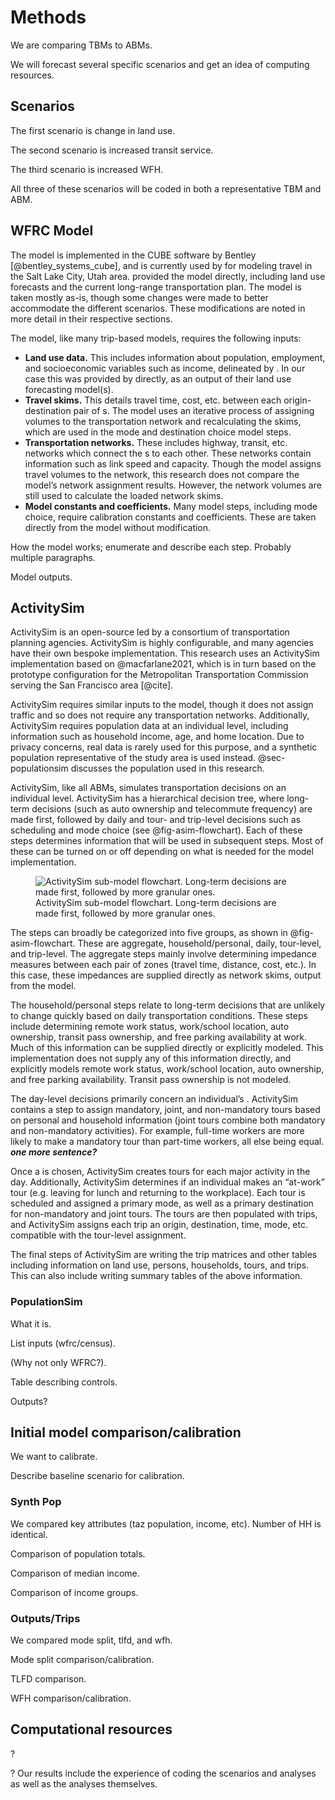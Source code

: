 # Methods

We are comparing TBMs to ABMs.

We will forecast several specific scenarios and get an idea of computing resources.

## Scenarios

The first scenario is change in land use.

The second scenario is increased transit service.

The third scenario is increased WFH.

All three of these scenarios will be coded in both a representative TBM and ABM.

## WFRC Model

The \acr{WFRC} model is implemented in the CUBE software by Bentley [@bentley_systems_cube], and is currently used by \acr{WFRC} for modeling travel in the Salt Lake City, Utah area.
\acr{WFRC} provided the model directly, including land use forecasts and the current long-range transportation plan.
The model is taken mostly as-is, though some changes were made to better accommodate the different scenarios.
These modifications are noted in more detail in their respective sections.

The \acr{WFRC} model, like many trip-based models, requires the following inputs:

-   **Land use data.** This includes information about population, employment, and socioeconomic variables such as income, delineated by \acr{TAZ}. In our case this was provided by \acr{WFRC} directly, as an output of their land use forecasting model(s).
-   **Travel skims.** This details travel time, cost, etc. between each origin-destination pair of \acr{TAZ}s. The \acr{WFRC} model uses an iterative process of assigning volumes to the transportation network and recalculating the skims, which are used in the mode and destination choice model steps.
-   **Transportation networks.** These includes highway, transit, etc. networks which connect the \acr{TAZ}s to each other. These networks contain information such as link speed and capacity. Though the \acr{WFRC} model assigns travel volumes to the network, this research does not compare the model's network assignment results. However, the network volumes are still used to calculate the loaded network skims.
-   **Model constants and coefficients.** Many model steps, including mode choice, require calibration constants and coefficients. These are taken directly from the \acr{WFRC} model without modification.

How the model works; enumerate and describe each step.
Probably multiple paragraphs.

Model outputs.

## ActivitySim

ActivitySim is an open-source \acr{ABM} led by a consortium of transportation planning agencies.
ActivitySim is highly configurable, and many agencies have their own bespoke implementation.
This research uses an ActivitySim implementation based on @macfarlane2021, which is in turn based on the prototype configuration for the Metropolitan Transportation Commission serving the San Francisco area [@cite].

ActivitySim requires similar inputs to the \acr{WFRC} model, though it does not assign traffic and so does not require any transportation networks.
Additionally, ActivitySim requires population data at an individual level, including information such as household income, age, and home location.
Due to privacy concerns, real data is rarely used for this purpose, and a synthetic population representative of the study area is used instead.
@sec-populationsim discusses the population used in this research.

ActivitySim, like all ABMs, simulates transportation decisions on an individual level.
ActivitySim has a hierarchical decision tree, where long-term decisions (such as auto ownership and telecommute frequency) are made first, followed by daily and tour- and trip-level decisions such as scheduling and mode choice (see @fig-asim-flowchart).
Each of these steps determines information that will be used in subsequent steps.
Most of these can be turned on or off depending on what is needed for the model implementation.

![ActivitySim sub-model flowchart. Long-term decisions are made first, followed by more granular ones.](images/abmexample.jpg){#fig-asim-flowchart fig-scap="ActivitySim sub-model flowchart."}

The steps can broadly be categorized into five groups, as shown in @fig-asim-flowchart.
These are aggregate, household/personal, daily, tour-level, and trip-level.
The aggregate steps mainly involve determining impedance measures between each pair of zones (travel time, distance, cost, etc.).
In this case, these impedances are supplied directly as network skims, output from the \acr{WFRC} model.

The household/personal steps relate to long-term decisions that are unlikely to change quickly based on daily transportation conditions.
These steps include determining remote work status, work/school location, auto ownership, transit pass ownership, and free parking availability at work.
Much of this information can be supplied directly or explicitly modeled.
This implementation does not supply any of this information directly, and explicitly models remote work status, work/school location, auto ownership, and free parking availability.
Transit pass ownership is not modeled.

The day-level decisions primarily concern an individual's \acr{DAP}.
ActivitySim contains a step to assign mandatory, joint, and non-mandatory tours based on personal and household information (joint tours combine both mandatory and non-mandatory activities).
For example, full-time workers are more likely to make a mandatory tour than part-time workers, all else being equal.
***one more sentence?***

Once a \acr{DAP} is chosen, ActivitySim creates tours for each major activity in the day.
Additionally, ActivitySim determines if an individual makes an "at-work" tour (e.g. leaving for lunch and returning to the workplace).
Each tour is scheduled and assigned a primary mode, as well as a primary destination for non-mandatory and joint tours.
The tours are then populated with trips, and ActivitySim assigns each trip an origin, destination, time, mode, etc. compatible with the tour-level assignment.

The final steps of ActivitySim are writing the trip matrices and other tables including information on land use, persons, households, tours, and trips.
This can also include writing summary tables of the above information.

### PopulationSim {#sec-populationsim}

What it is.

List inputs (wfrc/census).

(Why not only WFRC?).

Table describing controls.

Outputs?

## Initial model comparison/calibration

We want to calibrate.

Describe baseline scenario for calibration.

### Synth Pop

We compared key attributes (taz population, income, etc).
Number of HH is identical.

Comparison of population totals.

Comparison of median income.

Comparison of income groups.

### Outputs/Trips

We compared mode split, tlfd, and wfh.

Mode split comparison/calibration.

TLFD comparison.

WFH comparison/calibration.

## Computational resources

?

? Our results include the experience of coding the scenarios and analyses as well as the analyses themselves.

